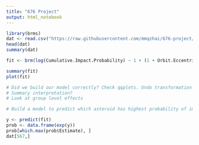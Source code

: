 ```yaml
---
title: "676 Project"
output: html_notebook
---
```


```r
library(brms)
dat <- read.csv("https://raw.githubusercontent.com/mmqzhai/676-project/main/merged.csv", header = TRUE)
head(dat)
summary(dat)
```

```r
fit <- brm(log(Cumulative.Impact.Probability) ~ 1 + (1 + Orbit.Eccentricity + Perihelion.Distance..AU. + Asteroid.Magnitude + Cumulative.Palermo.Scale | Object.Classification) + Orbit.Eccentricity + Perihelion.Distance..AU. + Asteroid.Magnitude + Cumulative.Palermo.Scale, data = dat, chains = 1, iter = 1000, warmup = 500)

summary(fit)
plot(fit)

# Did we build our model correctly? Check qqplots. Undo transformation (exponential) for probability interpretation. 
# Summary interpretation?
# Look at group level effects

# Build a model to predict which asteroid has highest probability of impact?

y <- predict(fit)
prob <- data.frame(exp(y))
prob[which.max(prob$Estimate), ]
dat[567,]
```

